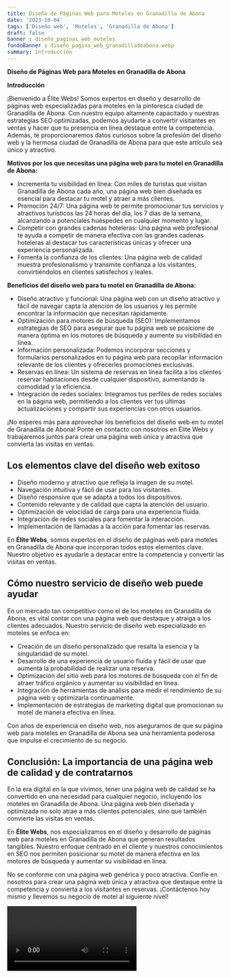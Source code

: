 ```yaml
---
title: Diseño de Páginas Web para Moteles en Granadilla de Abona
date: '2023-10-04'
tags: ['Diseño web', 'Moteles', 'Granadilla de Abona']
draft: false
banner : diseño_paginas_web_moteles
fondoBanner : diseño_pagina_web_granadilladeabona.webp
summary: Introducción
---
```


**Diseño de Páginas Web para Moteles en Granadilla de Abona**

**Introducción**

¡Bienvenido a Élite Webs! Somos expertos en diseño y desarrollo de páginas web especializadas para moteles en la pintoresca ciudad de Granadilla de Abona. Con nuestro equipo altamente capacitado y nuestras estrategias SEO optimizadas, podemos ayudarte a convertir visitantes en ventas y hacer que tu presencia en línea destaque entre la competencia. Además, te proporcionaremos datos curiosos sobre la profesión del diseño web y la hermosa ciudad de Granadilla de Abona para que este artículo sea único y atractivo.

**Motivos por los que necesitas una página web para tu motel en Granadilla de Abona:**

- Incrementa tu visibilidad en línea: Con miles de turistas que visitan Granadilla de Abona cada año, una página web bien diseñada es esencial para destacar tu motel y atraer a más clientes.
- Promoción 24/7: Una página web te permite promocionar tus servicios y atractivos turísticos las 24 horas del día, los 7 días de la semana, alcanzando a potenciales huéspedes en cualquier momento y lugar.
- Competir con grandes cadenas hoteleras: Una página web profesional te ayuda a competir de manera efectiva con las grandes cadenas hoteleras al destacar tus características únicas y ofrecer una experiencia personalizada.
- Fomenta la confianza de los clientes: Una página web de calidad muestra profesionalismo y transmite confianza a los visitantes, convirtiéndolos en clientes satisfechos y leales.

**Beneficios del diseño web para tu motel en Granadilla de Abona:**

- Diseño atractivo y funcional: Una página web con un diseño atractivo y fácil de navegar capta la atención de los usuarios y les permite encontrar la información que necesitan rápidamente.
- Optimización para motores de búsqueda (SEO): Implementamos estrategias de SEO para asegurar que tu página web se posicione de manera óptima en los motores de búsqueda y aumente su visibilidad en línea.
- Información personalizada: Podemos incorporar secciones y formularios personalizados en tu página web para recopilar información relevante de los clientes y ofrecerles promociones exclusivas.
- Reservas en línea: Un sistema de reservas en línea facilita a los clientes reservar habitaciones desde cualquier dispositivo, aumentando la comodidad y la eficiencia.
- Integración de redes sociales: Integramos tus perfiles de redes sociales en la página web, permitiendo a los clientes ver tus últimas actualizaciones y compartir sus experiencias con otros usuarios.

¡No esperes más para aprovechar los beneficios del diseño web en tu motel de Granadilla de Abona! Ponte en contacto con nosotros en Élite Webs y trabajaremos juntos para crear una página web única y atractiva que convierta las visitas en ventas.

<GifSeo />

<Cta />

## Los elementos clave del diseño web exitoso

- Diseño moderno y atractivo que refleja la imagen de su motel.
- Navegación intuitiva y fácil de usar para los visitantes.
- Diseño responsive que se adapta a todos los dispositivos.
- Contenido relevante y de calidad que capta la atención del usuario.
- Optimización de velocidad de carga para una experiencia fluida.
- Integración de redes sociales para fomentar la interacción.
- Implementación de llamadas a la acción para fomentar las reservas.

En **Élite Webs**, somos expertos en el diseño de páginas web para moteles en Granadilla de Abona que incorporan todos estos elementos clave. Nuestro objetivo es ayudarle a destacar entre la competencia y convertir las visitas en ventas.

## Cómo nuestro servicio de diseño web puede ayudar

En un mercado tan competitivo como el de los moteles en Granadilla de Abona, es vital contar con una página web que destaque y atraiga a los clientes adecuados. Nuestro servicio de diseño web especializado en moteles se enfoca en:

- Creación de un diseño personalizado que resalta la esencia y la singularidad de su motel.
- Desarrollo de una experiencia de usuario fluida y fácil de usar que aumenta la probabilidad de realizar una reserva.
- Optimización del sitio web para los motores de búsqueda con el fin de atraer tráfico orgánico y aumentar su visibilidad en línea.
- Integración de herramientas de análisis para medir el rendimiento de su página web y optimizarla continuamente.
- Implementación de estrategias de marketing digital que promocionan su motel de manera efectiva en línea.

Con años de experiencia en diseño web, nos aseguramos de que su página web para moteles en Granadilla de Abona sea una herramienta poderosa que impulse el crecimiento de su negocio.

## Conclusión: La importancia de una página web de calidad y de contratarnos

En la era digital en la que vivimos, tener una página web de calidad se ha convertido en una necesidad para cualquier negocio, incluyendo los moteles en Granadilla de Abona. Una página web bien diseñada y optimizada no solo atrae a más clientes potenciales, sino que también convierte las visitas en ventas.

En **Élite Webs**, nos especializamos en el diseño y desarrollo de páginas web para moteles en Granadilla de Abona que generan resultados tangibles. Nuestro enfoque centrado en el cliente y nuestros conocimientos en SEO nos permiten posicionar su motel de manera efectiva en los motores de búsqueda y aumentar su visibilidad en línea.

No se conforme con una página web genérica y poco atractiva. Confíe en nosotros para crear una página web única y atractiva que destaque entre la competencia y convierta a los visitantes en reservas. ¡Contáctenos hoy mismo y llevemos su negocio de motel al siguiente nivel!

<Video />

<CtaBot job='Moteles' city='Granadilla de Abona'/>

<Gmaps query='Granadilla de Abona+españa+maps' />